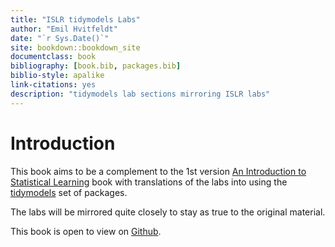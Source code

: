 ```yaml
--- 
title: "ISLR tidymodels Labs"
author: "Emil Hvitfeldt"
date: "`r Sys.Date()`"
site: bookdown::bookdown_site
documentclass: book
bibliography: [book.bib, packages.bib]
biblio-style: apalike
link-citations: yes
description: "tidymodels lab sections mirroring ISLR labs"
---
```


# Introduction

This book aims to be a complement to the 1st version [An Introduction to Statistical Learning](https://www.statlearning.com/) book with translations of the labs into using the [tidymodels](https://www.tidymodels.org/) set of packages.

The labs will be mirrored quite closely to stay as true to the original material.

This book is open to view on [Github](https://github.com/EmilHvitfeldt/ISLR-tidymodels-labs).

